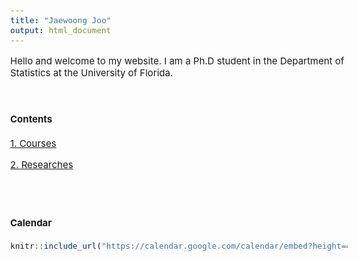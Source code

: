 ```yaml
---
title: "Jaewoong Joo"
output: html_document
---
```


<style type="text/css">

body, td {
   font-size: 15px;
}
pre {
  font-size: 15px
}
</style>


Hello and welcome to my website. I am a Ph.D student in the Department of Statistics at the University of Florida.

&nbsp;&nbsp;



#### Contents



[1. Courses](./courses/index.html)

[2. Researches](./researches/researches.html)



<br><br>

#### Calendar

```r
knitr::include_url("https://calendar.google.com/calendar/embed?height=400&wkst=1&bgcolor=%23ffffff&ctz=America%2FNew_York&src=amFld29vbmdqb29AZ21haWwuY29t&color=%23039BE5")
```


